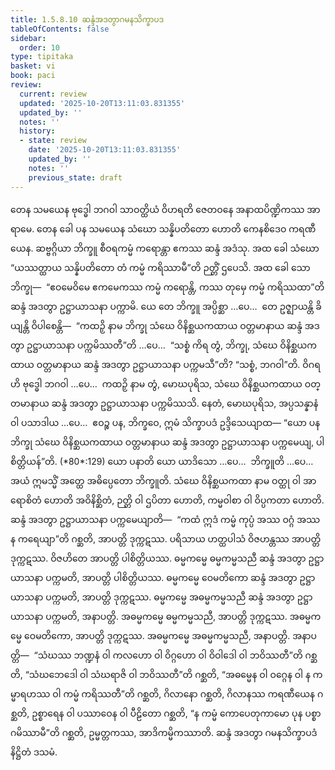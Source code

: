```yaml
---
title: 1.5.8.10 ဆန္ဒံအဒတွာဂမနသိက္ခာပဒ
tableOfContents: false
sidebar:
  order: 10
type: tipitaka
basket: vi
book: paci
review:
  current: review
  updated: '2025-10-20T13:11:03.831355'
  updated_by: ''
  notes: ''
  history:
  - state: review
    date: '2025-10-20T13:11:03.831355'
    updated_by: ''
    notes: ''
    previous_state: draft
---
```



<DynamicBreadcrumb />


<ReviewStatus review={frontmatter.review} showDetails={true} />

<HypothesisAnnotation frontmatter={frontmatter} />

<Division number="479" book="paci" e="ch" v="2" p="200">

<Paragraph number="1411" book="paci">
တေန သမယေန ဗုဒ္ဓေါ ဘဂဝါ သာဝတ္ထိယံ ဝိဟရတိ ဇေတဝနေ အနာထပိဏ္ဍိကဿ အာရာမေ. တေန ခေါ ပန သမယေန သံဃော သန္နိပတိတော ဟောတိ ကေနစိဒေဝ ကရဏီယေန. ဆဗ္ဗဂ္ဂိယာ ဘိက္ခူ စီဝရကမ္မံ ကရောန္တာ ဧကဿ ဆန္ဒံ အဒံသု. အထ ခေါ သံဃော “ယဿတ္ထာယ သန္နိပတိတော တံ ကမ္မံ ကရိဿာမီ”တိ ဉတ္တိံ ဌပေသိ. အထ ခေါ သော ဘိက္ခု—  “ဧဝမေဝိမေ ဧကမေကဿ ကမ္မံ ကရောန္တိ, ကဿ တုမှေ ကမ္မံ ကရိဿထာ”တိ ဆန္ဒံ အဒတွာ ဥဋ္ဌာယာသနာ ပက္ကာမိ.
</Paragraph>

<Paragraph number="1412" book="paci">
ယေ တေ ဘိက္ခူ အပ္ပိစ္ဆာ …ပေ…  တေ ဥဇ္ဈာယန္တိ ခိယျန္တိ ဝိပါစေန္တိ—  “ကထဉှိ နာမ ဘိက္ခု သံဃေ ဝိနိစ္ဆယကထာယ ဝတ္တမာနာယ ဆန္ဒံ အဒတွာ ဥဋ္ဌာယာသနာ ပက္ကမိဿတီ”တိ …ပေ…  “သစ္စံ ကိရ တွံ, ဘိက္ခု, သံဃေ ဝိနိစ္ဆယကထာယ ဝတ္တမာနာယ ဆန္ဒံ အဒတွာ ဥဋ္ဌာယာသနာ ပက္ကမသီ”တိ? “သစ္စံ, ဘဂဝါ”တိ. ဝိဂရဟိ ဗုဒ္ဓေါ ဘဂဝါ …ပေ…  ကထဉှိ နာမ တွံ, မောဃပုရိသ, သံဃေ ဝိနိစ္ဆယကထာယ ဝတ္တမာနာယ ဆန္ဒံ အဒတွာ ဥဋ္ဌာယာသနာ ပက္ကမိဿသိ. နေတံ, မောဃပုရိသ, အပ္ပသန္နာနံ ဝါ ပသာဒါယ …ပေ…  ဧဝဉ္စ ပန, ဘိက္ခဝေ, ဣမံ သိက္ခာပဒံ ဥဒ္ဒိသေယျာထ—
</Paragraph>

</Division>
<Division number="480" book="paci" e="ch" v="2" p="200">

<Paragraph number="1413" book="paci">
<Emphasis>“ယော ပန ဘိက္ခု သံဃေ ဝိနိစ္ဆယကထာယ ဝတ္တမာနာယ ဆန္ဒံ အဒတွာ ဥဋ္ဌာယာသနာ ပက္ကမေယျ, ပါစိတ္တိယန်”</Emphasis>တိ. (*80*:<Emphasis>129</Emphasis>)
</Paragraph>

</Division>
<Division number="481" book="paci" e="ch" v="2" p="201">

<Paragraph number="1414" book="paci">
<Emphasis>ယော ပနာ</Emphasis>တိ ယော ယာဒိသော …ပေ…  <Emphasis>ဘိက္ခူ</Emphasis>တိ …ပေ…  အယံ ဣမသ္မိံ အတ္ထေ အဓိပ္ပေတော ဘိက္ခူတိ.
</Paragraph>

<Paragraph number="1415" book="paci">
<Emphasis>သံဃေ ဝိနိစ္ဆယကထာ</Emphasis> နာမ ဝတ္ထု ဝါ အာရောစိတံ ဟောတိ အဝိနိစ္ဆိတံ, ဉတ္တိ ဝါ ဌပိတာ ဟောတိ, ကမ္မဝါစာ ဝါ ဝိပ္ပကတာ ဟောတိ.
</Paragraph>

<Paragraph number="1416" book="paci">
<Emphasis>ဆန္ဒံ အဒတွာ ဥဋ္ဌာယာသနာ ပက္ကမေယျာ</Emphasis>တိ—  “ကထံ ဣဒံ ကမ္မံ ကုပ္ပံ အဿ ဝဂ္ဂံ အဿ န ကရေယျာ”တိ ဂစ္ဆတိ, အာပတ္တိ ဒုက္ကဋဿ. ပရိသာယ ဟတ္ထပါသံ ဝိဇဟန္တဿ အာပတ္တိ ဒုက္ကဋဿ. ဝိဇဟိတေ အာပတ္တိ ပါစိတ္တိယဿ.
</Paragraph>

</Division>
<Division number="482" book="paci" e="ch" v="2" p="201">

<Paragraph number="1417" book="paci">
ဓမ္မကမ္မေ ဓမ္မကမ္မသညီ ဆန္ဒံ အဒတွာ ဥဋ္ဌာယာသနာ ပက္ကမတိ, အာပတ္တိ ပါစိတ္တိယဿ. ဓမ္မကမ္မေ ဝေမတိကော ဆန္ဒံ အဒတွာ ဥဋ္ဌာယာသနာ ပက္ကမတိ, အာပတ္တိ ဒုက္ကဋဿ. ဓမ္မကမ္မေ အဓမ္မကမ္မသညီ ဆန္ဒံ အဒတွာ ဥဋ္ဌာယာသနာ ပက္ကမတိ, အနာပတ္တိ. အဓမ္မကမ္မေ ဓမ္မကမ္မသညီ, အာပတ္တိ ဒုက္ကဋဿ. အဓမ္မကမ္မေ ဝေမတိကော, အာပတ္တိ ဒုက္ကဋဿ. အဓမ္မကမ္မေ အဓမ္မကမ္မသညီ, အနာပတ္တိ.
</Paragraph>

</Division>
<Division number="483" book="paci" e="ch" v="2" p="201">

<Paragraph number="1418" book="paci">
အနာပတ္တိ—  “သံဃဿ ဘဏ္ဍနံ ဝါ ကလဟော ဝါ ဝိဂ္ဂဟော ဝါ ဝိဝါဒေါ ဝါ ဘဝိဿတီ”တိ ဂစ္ဆတိ, “သံဃဘေဒေါ ဝါ သံဃရာဇိ ဝါ ဘဝိဿတီ”တိ ဂစ္ဆတိ, “အဓမ္မေန ဝါ ဝဂ္ဂေန ဝါ န ကမ္မာရဟဿ ဝါ ကမ္မံ ကရိဿတီ”တိ ဂစ္ဆတိ, ဂိလာနော ဂစ္ဆတိ, ဂိလာနဿ ကရဏီယေန ဂစ္ဆတိ, ဥစ္စာရေန ဝါ ပဿာဝေန ဝါ ပီဠိတော ဂစ္ဆတိ, “န ကမ္မံ ကောပေတုကာမော ပုန ပစ္စာဂမိဿာမီ”တိ ဂစ္ဆတိ, ဥမ္မတ္တကဿ, အာဒိကမ္မိကဿာတိ.

</Paragraph>
</Division>

<Paragraph number="1419" type="center" book="paci">
ဆန္ဒံ အဒတွာ ဂမနသိက္ခာပဒံ နိဋ္ဌိတံ ဒသမံ.
</Paragraph>